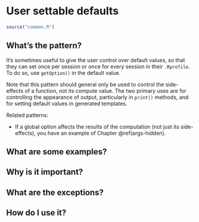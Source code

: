 # User settable defaults {#def-user}

```r
source("common.R")
```

## What's the pattern?

It's sometimes useful to give the user control over default values, so that they can set once per session or once for every session in their `.Rprofile`. To do so, use `getOption()` in the default value.

Note that this pattern should general only be used to control the side-effects of a function, not its compute value. The two primary uses are for controlling the appearance of output, particularly in `print()` methods, and for setting default values in generated templates. 

Related patterns:

* If a global option affects the results of the computation (not just its 
  side-effects), you have an example of Chapter \@ref(args-hidden).

## What are some examples?



## Why is it important?

## What are the exceptions?


## How do I use it?

